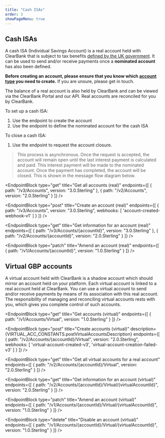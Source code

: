 ```yaml
---
title: "Cash ISAs"
order: 3
showPageMenu: true
---
```




## Cash ISAs

A cash ISA (Individual Savings Account) is a real account held with ClearBank that is subject to tax benefits [defined by the UK government](https://www.gov.uk/individual-savings-accounts). It can be used to send and/or receive payments once a **nominated account** has also been defined.

**Before creating an account, please ensure that you know which [account type](./account-types) you need to create.** If you are unsure, please get in touch.

The balance of a real account is also held by ClearBank and can be viewed via the ClearBank Portal and our API. Real accounts are reconciled for you by ClearBank.

To set up a cash ISA:

1. Use the []() endpoint to create the account
2. Use the []() endpoint to define the nominated account for the cash ISA

To close a cash ISA:
1. Use the []() endpoint to request the account closure. 
> This process is asynchronous. Once the request is accepted, the account will remain open until the last interest payment is calculated and paid. This interest payment will be made to the nominated account. Once the payment has completed, the account will be closed. This is shown in the message flow diagram below.

<EndpointBlock
  type="get"
  title="Get all accounts (real)"
  endpoints={[
    {
      path: "/v3/Accounts",
      version: "3.0.Sterling"
    },
    {
      path: "/v2/Accounts",
      version: "2.0.Sterling"
    }
  ]}
/>

<EndpointBlock
  type="post"
  title="Create an account (real)"
  endpoints={[
    {
      path: "/v3/Accounts",
      version: "3.0.Sterling",
      webhooks: [
        'account-created-webhook-v1'
      ]
    }
  ]}
/>

<WebhookPlaceholder render='account-created-webhook-v1' />


<EndpointBlock
  type="get"
  title="Get information for an account (real)"
  endpoints={[
    {
      path: "/v3/Accounts/{accountId}",
      version: "3.0.Sterling"
    },
    {
      path: "/v2/Accounts/{accountId}",
      version: "2.0.Sterling"
    }
  ]}
/>

<EndpointBlock
  type="patch"
  title="Amend an account (real)"
  endpoints={[
    {
      path: "/v1/Accounts/{accountId}",
      version: "1.0.Sterling"
    }
  ]}
/>

## Virtual GBP accounts

A virtual account held with ClearBank is a shadow account which should mirror an account held on your platform.
Each virtual account is linked to a real account held at ClearBank. You can use a virtual account to send and/or receive payments by means of its association with this real account.
The responsibility of managing and reconciling virtual accounts rests with you, which gives you complete control of such accounts.

<EndpointBlock
  type="get"
  title="Get accounts (virtual)"
  endpoints={[
    {
      path: "/v1/Accounts/Virtual",
      version: "1.0.Sterling"
    }
  ]}
/>

<EndpointBlock
  type="post"
  title="Create accounts (virtual)"
  description={VIRTUAL_ACC_CONSTANTS.postVirtualAccountsDescription}
  endpoints={[
    {
      path: "/v2/Accounts/{accountId}/Virtual",
      version: "2.0.Sterling",
      webhooks: [
        'virtual-account-created-v3',
        'virtual-account-creation-failed-v3'
      ]
    }
  ]}
/>

<WebhookPlaceholder render='virtual-account-created-v3' />
<WebhookPlaceholder render='virtual-account-creation-failed-v3' />

<EndpointBlock
  type="get"
  title="Get all virtual accounts for a real account"
  endpoints={[
    {
      path: "/v2/Accounts/{accountId}/Virtual",
      version: "2.0.Sterling"
    }
  ]}
/>

<EndpointBlock
  type="get"
  title="Get information for an account (virtual)"
  endpoints={[
    {
      path: "/v2/Accounts/{accountId}/Virtual/{virtualAccountId}",
      version: "2.0.Sterling"
    }
  ]}
/>

<EndpointBlock
  type="patch"
  title="Amend an account (virtual)"
  endpoints={[
    {
      path: "/v1/Accounts/{accountId}/Virtual/{virtualAccountId}",
      version: "1.0.Sterling"
    }
  ]}
/>

<EndpointBlock
  type="delete"
  title="Disable an account (virtual)"
  endpoints={[
    {
      path: "/v1/Accounts/{accountId}/Virtual/{virtualAccountId}",
      version: "1.0.Sterling"
    }
  ]}
/>